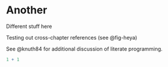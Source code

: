 # Another

Different stuff here

Testing out cross-chapter references (see @fig-heya)

See @knuth84 for additional discussion of literate programming.

```{r}
1 + 1
```
